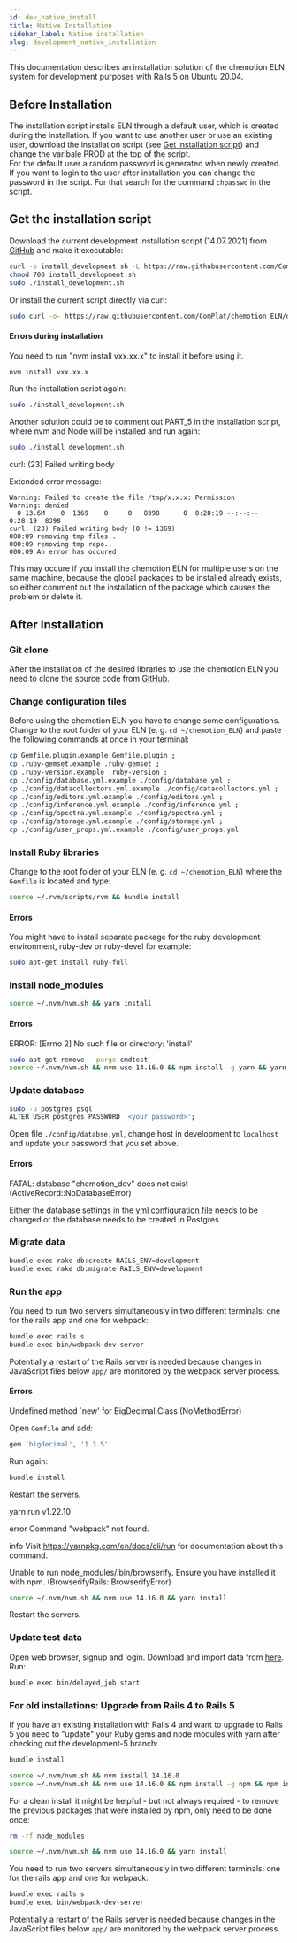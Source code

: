 ```yaml
---
id: dev_native_install
title: Native Installation
sidebar_label: Native installation
slug: development_native_installation
---
```


This documentation describes an installation solution of the chemotion ELN system for development purposes with Rails 5 on Ubuntu 20.04.  
## Before Installation
The installation script installs ELN through a default user, which is created during the installation. If you want to use another user or use an existing user, download the installation script (see [Get installation script](#get-installation-script)) and change the varibale PROD at the top of the script.  
For the default user a random password is generated when newly created. If you want to login to the user after installation you can change the password in the script. For that search for the command `chpasswd` in the script.

## Get the installation script
Download the current development installation script (14.07.2021) from [GitHub](https://github.com/ComPlat/chemotion_ELN/tree/development-5/scripts) and make it executable:
```sh
curl -o install_development.sh -L https://raw.githubusercontent.com/ComPlat/chemotion_ELN/development-5/scripts/install_development.sh
chmod 700 install_development.sh
sudo ./install_development.sh
```
Or install the current script directly via curl:
```sh
sudo curl -o- https://raw.githubusercontent.com/ComPlat/chemotion_ELN/development-5/scripts/install_development.sh | bash
```

#### Errors during installation

<div class="boxBorder">
You need to run "nvm install vxx.xx.x" to install it before using it.
</div>

```sh
nvm install vxx.xx.x
```
Run the installation script again:
```sh
sudo ./install_development.sh
```
Another solution could be to comment out PART_5 in the installation script, where nvm and Node will be installed and run again:
```sh
sudo ./install_development.sh
```

<div class="boxBorder">
curl: (23) Failed writing body
</div>


Extended error message:
```
Warning: Failed to create the file /tmp/x.x.x: Permission 
Warning: denied
  0 13.6M    0  1369    0     0   8398      0  0:28:19 --:--:--  0:28:19  8398
curl: (23) Failed writing body (0 != 1369)
000:09 removing tmp files..
000:09 removing tmp repo..
000:09 An error has occured
```
This may occure if you install the chemotion ELN for multiple users on the same machine, because the global packages to be installed already exists, so either comment out the installation of the package which causes the problem or delete it.

## After Installation
### Git clone
After the installation of the desired libraries to use the chemotion ELN you need to clone the source code from [GitHub](https://github.com/ComPlat/chemotion_ELN).
### Change configuration files
Before using the chemotion ELN you have to change some configurations. Change to the root folder of your ELN (e. g. `cd ~/chemotion_ELN`) and paste the following commands at once in your terminal:
```sh
cp Gemfile.plugin.example Gemfile.plugin ;
cp .ruby-gemset.example .ruby-gemset ;
cp .ruby-version.example .ruby-version ;
cp ./config/database.yml.example ./config/database.yml ;
cp ./config/datacollectors.yml.example ./config/datacollectors.yml ;
cp ./config/editors.yml.example ./config/editors.yml ;
cp ./config/inference.yml.example ./config/inference.yml ;
cp ./config/spectra.yml.example ./config/spectra.yml ;
cp ./config/storage.yml.example ./config/storage.yml ;
cp ./config/user_props.yml.example ./config/user_props.yml
```
### Install Ruby libraries
Change to the root folder of your ELN (e. g. `cd ~/chemotion_ELN`) where the `Gemfile` is located and type:
```sh
source ~/.rvm/scripts/rvm && bundle install
```
#### Errors
<div class="boxBorder">
You might have to install separate package for the ruby development environment, ruby-dev or ruby-devel for example:
</div>

```sh
sudo apt-get install ruby-full
```

### Install node_modules
```sh
source ~/.nvm/nvm.sh && yarn install
```
#### Errors
<div class="boxBorder">
ERROR: [Errno 2] No such file or directory: 'install'
</div>


```sh
sudo apt-get remove --purge cmdtest
source ~/.nvm/nvm.sh && nvm use 14.16.0 && npm install -g yarn && yarn install
```

### Update database
```sh
sudo -u postgres psql
ALTER USER postgres PASSWORD '<your password>';
```
Open file `./config/databse.yml`, change host in development to `localhost` and update your password that you set above.

#### Errors
<div class="boxBorder">
FATAL:  database "chemotion_dev" does not exist (ActiveRecord::NoDatabaseError)
</div>

Either the database settings in the [yml configuration file](https://github.com/ComPlat/chemotion_ELN/blob/development-5/config/database.yml.example) needs to be changed or the database needs to be created in Postgres.

### Migrate data
```sh
bundle exec rake db:create RAILS_ENV=development
bundle exec rake db:migrate RAILS_ENV=development
```
### Run the app
You need to run two servers simultaneously in two different terminals: one for the rails app and one for webpack:
```sh
bundle exec rails s
bundle exec bin/webpack-dev-server
```
Potentially a restart of the Rails server is needed because changes in JavaScript files below `app/` are monitored by the webpack server process.

#### Errors
<div class="boxBorder">
Undefined method `new' for BigDecimal:Class (NoMethodError)
</div>    


Open `Gemfile` and add:
```sh
gem 'bigdecimal', '1.3.5'
```
Run again:
```sh
bundle install
```
Restart the servers. 

<div class="boxBorder">
yarn run v1.22.10

error Command "webpack" not found.

info Visit https://yarnpkg.com/en/docs/cli/run for documentation about this command.
</div>
<div class="boxBorder">
Unable to run node_modules/.bin/browserify. Ensure you have installed it with npm. (BrowserifyRails::BrowserifyError)
</div>

```sh
source ~/.nvm/nvm.sh && nvm use 14.16.0 && yarn install
```
Restart the servers. 
### Update test data
Open web browser, signup and login. Download and import data from [here](https://bwsyncandshare.kit.edu/s/kzpd8B5XdjMQ8gw).  
Run:  
```sh
bundle exec bin/delayed_job start
```  
### For old installations: Upgrade from Rails 4 to Rails 5
If you have an existing installation with Rails 4 and want to upgrade to Rails 5 you need to "update" your Ruby gems and node modules with yarn after checking out the development-5 branch:
```sh
bundle install
```
```sh
source ~/.nvm/nvm.sh && nvm install 14.16.0
source ~/.nvm/nvm.sh && nvm use 14.16.0 && npm install -g npm && npm install -g yarn && yarn install
```
For a clean install it might be helpful - but not always required - to remove the previous packages that were installed by npm, only need to be done once:
```sh
rm -rf node_modules
```
```sh
source ~/.nvm/nvm.sh && nvm use 14.16.0 && yarn install
```
You need to run two servers simultaneously in two different terminals: one for the rails app and one for webpack:
```sh
bundle exec rails s
bundle exec bin/webpack-dev-server
```
Potentially a restart of the Rails server is needed because changes in the JavaScript files below `app/` are monitored by the webpack server process.
